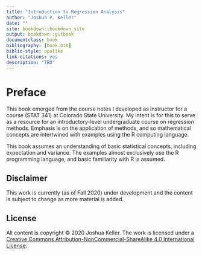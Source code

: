```yaml
--- 
title: "Introduction to Regression Analysis"
author: "Joshua P. Keller"
date: ""
site: bookdown::bookdown_site
output: bookdown::gitbook
documentclass: book
bibliography: [book.bib]
biblio-style: apalike
link-citations: yes
description: "TBD"
---
```


<!-- `r Sys.Date()` -->

# Preface

This book emerged from the course notes I developed as instructor for a course (STAT 341) at Colorado State University. My intent is for this to serve as a resource for an introductory-level undergraduate course on regression methods. Emphasis is on the application of methods, and so mathematical concepts are intertwined with examples using the R computing language. 

This book assumes an understanding of basic statistical concepts, including expectation and variance. The examples almost exclusively use the R programming language, and basic familiarity with R is assumed.

## Disclaimer

This work is currently (as of Fall 2020) under development and the content is subject to change as more material is added.

## License

All content is copyright &copy; 2020 Joshua Keller. The work is licensed under a <a rel="license" href="http://creativecommons.org/licenses/by-nc-sa/4.0/">Creative Commons Attribution-NonCommercial-ShareAlike 4.0 International License</a>.

